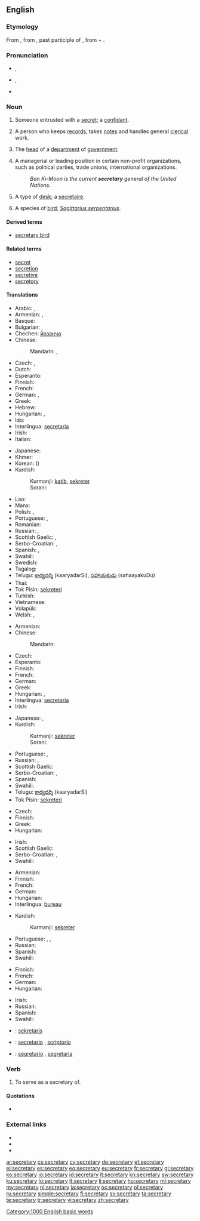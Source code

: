 ==English==
{{wikipedia|dab=secretary (disambiguation)|secretary}}

===Etymology===
From {{etyl|ML.|en}} {{term|lang=la|secretarius||one entrusted with secrets}}, from {{etyl|la|en}} {{term|lang=la|secretus||private, secret}}, past participle of {{term|lang=la|secernere||to separate, set apart}}, from {{term|lang=la|se-||apart}} + {{term|lang=la|cernere||to separate}}.

===Pronunciation===
* {{a|UK}} {{IPA|/ˈsɛk.ɹəˌtə.ɹi/|/ˈsɛk.ɹə.tɹi/}}, {{X-SAMPA|/"sEk.r\@%tE.r\i/|/"sEk.r\@.tr\i/}}
* {{a|US}} {{IPA|/ˈsɛkɹətɛɹi/}}, {{X-SAMPA|/"sEkr\@t@r\i/}}
* {{audio|en-us-secretary.ogg|Audio (US)}}

===Noun===
{{wikipedia}}
{{en-noun|secretaries}}

# {{obsolete}} Someone entrusted with a [[secret]]; a [[confidant]].
#{{senseid|en|person keeping records and handling clerical work}}A person who keeps [[records]], takes [[notes]] and handles general [[clerical]] work.
# {{often|capitalized}} The [[head]] of a [[department]] of [[government]].
# A managerial or leading position in certain non-profit organizations, such as political parties, trade unions, international organizations.
#: ''Ban Ki-Moon is the current '''secretary''' general of the United Nations.''
# {{US}} A type of [[desk]]; a [[secretaire]].
# A species of [[bird]]; ''[[Sagittarius serpentarius]]''.

====Derived terms====
* [[secretary bird]]

====Related terms====
* [[secret]]
* [[secretion]]
* [[secretive]]
* [[secretory]]

====Translations====
{{trans-top|person keeping records and handling clerical work}}
* Arabic: {{t-|ar|سكرتير|m|tr=sikritér}}, {{t+|ar|سكرتيرة|f|tr=sikritéra}}
* Armenian: {{t-|hy|քարտուղար|tr=kʿartułar|sc=Armn}}, {{qualifier|female}} {{t-|hy|քարտուղարուհի|tr=kʿartułaruhi|sc=Armn}}
* Basque: {{t-|eu|idazkari}}
* Bulgarian: {{t+|bg|секретар|m|tr=sekretar}}, {{t-|bg|секретарка|f|tr=sekretarka}}
* Chechen: [[йозанча]]
* Chinese:
*: Mandarin: {{t-|cmn|秘書|sc=Hani}}, {{t-|cmn|秘书|tr=mìshū|sc=Hani}}
* Czech: {{t-|cs|sekretář|m}}, {{t-|cs|sekretářka|f}}
* Dutch: {{t+|nl|secretaresse|f}}
* Esperanto: {{t-|eo|sekretario}}
* Finnish: {{t+|fi|sihteeri}}
* French: {{t+|fr|secrétaire|m|f}}
* German: {{t+|de|Sekretär|m}}, {{t+|de|Sekretärin|f}}
* Greek: {{t+|el|γραμματέας|m|f|tr=gramatéas}}
* Hebrew: {{t-|he|מזכיר|m|tr=mazkir}}
* Hungarian: {{t+|hu|titkár}}, {{t+|hu|titkárnő}}
* Ido: {{t+|io|sekretario}}
* Interlingua: [[secretaria]] {{f}}
* Irish: {{t-|ga|rúnaí|m}}
* Italian: {{t+|it|segretario|m}}
{{trans-mid}}
* Japanese: {{t-|ja|秘書|tr=ひしょ, hisho}}
* Khmer: {{t+|km|ស្មៀន|sc=Khmr|tr=smien}}
* Korean: {{t+|ko|비서|tr=biseo|sc=Kore}} ({{t+|ko|秘書|sc=Kore}})
* Kurdish:
*: Kurmanji: [[katib]], [[sekreter]]
*: Sorani: {{t-|ku|سکرتێر|tr=sikirtaer|sc=ku-Arab}}
* Lao: {{t-|lo|ເລຂານຸການ|sc=Laoo}}
* Manx: {{t-|gv|screeudeyr|m}}
* Polish: {{t+|pl|sekretarz|m}}, {{t+|pl|sekretarka|f}}
* Portuguese: {{t+|pt|secretário|m}}, {{t+|pt|secretária|f}}
* Romanian: {{t-|ro|secretar}}
* Russian: {{t+|ru|секретарь|m|f|tr=sekretár’}}, {{t+|ru|секретарша|f|tr=sekretárša}} {{qualifier|colloquial}}
* Scottish Gaelic: {{t-|gd|rùnaire|m}}, {{t-|gd|clèireach|m}}
* Serbo-Croatian: {{t-|sh|tajnik|m|alt=tȃjnīk}}, {{t-|sh|tajnica|f|alt=tȃjnica}}
* Spanish: {{t+|es|secretario|m}}, {{t-|es|secretaria|f}}
* Swahili: {{t+|sw|karani}}
* Swedish: {{t+|sv|sekreterare|c}}
* Tagalog: {{t-|tl|sekretarya}}
* Telugu: [[కార్యదర్శి]] (kaaryadarSi), [[సహాయకుడు]] (sahaayakuDu)
* Thai: {{t-|th|เลขานุการ|sc=Thai}}
* Tok Pisin: [[sekreteri]]
* Turkish: {{t+|tr|sekreter}}
* Vietnamese: {{t+|vi|thư ký}}
* Volapük: {{t+|vo|sekretan}}
* Welsh: {{t-|cy|ysgrifenydd|m}}, {{t+|cy|ysgrifenyddes|f}}
{{trans-bottom}}

{{trans-top|head of a department of government}}
* Armenian: {{t-|hy|քարտուղար|tr=kʿartułar|sc=Armn}}
* Chinese:
*: Mandarin: {{t-|cmn|大臣|tr=dàchén|sc=Hani}}
* Czech: {{t+|cs|ministr|m}}
* Esperanto: {{t-|eo|sekretario}}
* Finnish: {{t+|fi|ministeri}}
* French: {{t+|fr|secrétaire}}
* German: {{t+|de|Minister|m}}
* Greek: {{t+|el|υπουργός|m|f|tr=ipurgós}}
* Hungarian: {{t+|hu|miniszter}}, {{t+|hu|államtitkár}}
* Interlingua: [[secretaria]] {{f}}
* Irish: {{t-|ga|rúnaí|m}}
{{trans-mid}}
* Japanese: {{t+|ja|大臣|tr=だいじん, daijin}}, {{t+|ja|長官|tr=ちょうかん, chōkan}}
* Kurdish:
*: Kurmanji: [[sekreter]]
*: Sorani: {{t-|ku|سکرتێر|tr=sikirtaer|sc=ku-Arab}}
* Portuguese: {{t+|pt|secretário|m}}, {{t+|pt|secretária|f}}
* Russian: {{t+|ru|министр|m|tr=minístr}}, {{t+|ru|секретарь|m|tr=sekretár’}}
* Scottish Gaelic: {{t-|gd|rùnaire|m}}
* Serbo-Croatian: {{t-|sh|tajnik|m|alt=tȃjnīk}}, {{t-|sh|tajnica|f|alt=tȃjnica}}
* Spanish: {{t+|es|secretario|m}}
* Swahili: {{t+|sw|karani}}
* Telugu: [[కార్యదర్శి]] (kaaryadarSi)
* Tok Pisin: [[sekreteri]]
{{trans-bottom}}

{{trans-top|leading or managerial position in certain organizations}}
* Czech: {{t-|cs|tajemník|m}}
* Finnish: {{t+|fi|sihteeri}}
* Greek: {{t+|el|γραμματέας|m|f|tr=gramatéas}}
* Hungarian: {{t+|hu|főtitkár}}
{{trans-mid}}
* Irish: {{t-|ga|rúnaí|m}}
* Scottish Gaelic: {{t-|gd|rùnaire|m}}
* Serbo-Croatian: {{t-|sh|tajnik|m|alt=tȃjnīk}}, {{t-|sh|tajnica|f|alt=tȃjnica}}
* Swahili: {{t+|sw|karani}}
{{trans-bottom}}

{{trans-top|type of desk}}
* Armenian: {{t-|hy|գրասեղան|tr=graseġan}}
* Finnish: {{t+|fi|kirjoituspöytä}}
* French: {{t+|fr|secrétaire}}
* German: {{t-|de|Schreibsekretär|m}}
* Hungarian: {{t-|hu|szekreter}}
* Interlingua: [[bureau]]
{{trans-mid}}
* Kurdish:
*: Kurmanji: [[sekreter]]
* Portuguese: {{t+|pt|escrivaninha|f}}, {{t+|pt|secretária|f}}, {{qualifier|portugal}} {{t+|pt|secretária}}
* Russian: {{t+|ru|секретер|m|tr=sekretér}}
* Spanish: {{t+|es|escribanía|f}}
* Swahili: {{t+|sw|makarani}}
{{trans-bottom}}

{{trans-top|sagittarius serpentarius}}
* Finnish: {{t+|fi|sihteeri}}
* French: {{t-|fr|messager serpentaire}}
* German: {{t+|de|Sekretär}}
* Hungarian: {{t-|hu|kígyászkeselyű}}
{{trans-mid}}
* Irish: {{t-|ga|rúnaí|m}}
* Russian: {{t+|ru|птица-секретарь|f|tr=ptíca-sekretár’}}
* Spanish: {{t-|es|serpentario|m}}
* Swahili: {{t+|sw|makarani}}
{{trans-bottom}}

{{checktrans-top}}
* {{ttbc|id}}: [[sekretaris]]
* {{ttbc|ia}}: [[secretario]] {{m}}, [[scriptorio]]
* {{ttbc|it}}: [[segretario]] {{m}}, [[segretaria]] {{f}}
{{trans-bottom}}

===Verb===
{{en-verb|secretar|i|ed}}

# {{transitive}} To serve as a secretary of.

====Quotations====
* {{seeCites}}

===External links===
* {{R:Webster 1913}}
* {{R:Century 1911}}
* {{R:OneLook}}

[[Category:1000 English basic words]]

[[ar:secretary]]
[[cs:secretary]]
[[cy:secretary]]
[[de:secretary]]
[[et:secretary]]
[[el:secretary]]
[[es:secretary]]
[[eo:secretary]]
[[eu:secretary]]
[[fr:secretary]]
[[gl:secretary]]
[[ko:secretary]]
[[io:secretary]]
[[id:secretary]]
[[it:secretary]]
[[kn:secretary]]
[[sw:secretary]]
[[ku:secretary]]
[[lo:secretary]]
[[lt:secretary]]
[[li:secretary]]
[[hu:secretary]]
[[ml:secretary]]
[[my:secretary]]
[[nl:secretary]]
[[ja:secretary]]
[[oc:secretary]]
[[pl:secretary]]
[[ru:secretary]]
[[simple:secretary]]
[[fi:secretary]]
[[sv:secretary]]
[[ta:secretary]]
[[te:secretary]]
[[tr:secretary]]
[[vi:secretary]]
[[zh:secretary]]